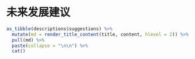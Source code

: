 # 未来发展建议

```r
as_tibble(descriptions$suggestions) %>%
  mutate(md = render_title_content(title, content, hlevel = 2)) %>%
  pull(md) %>%
  paste(collapse = "\n\n") %>%
  cat()
```
